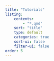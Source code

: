 ```yaml
---
title: "Tutorials"
listing:
    contents: 
        - "*.qmd"
    sort: "title"
    type: default
    categories: true
    sort-ui: false
    filter-ui: false
order: 5
---
```

